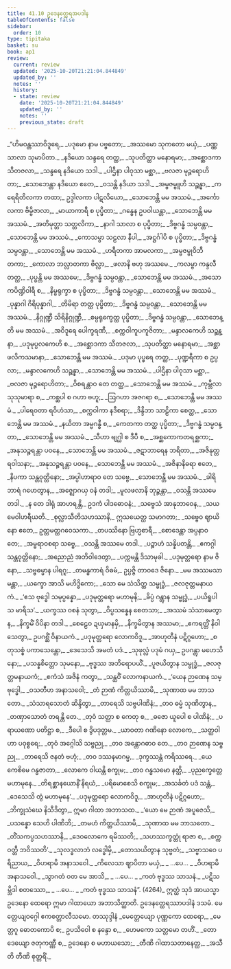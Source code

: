 ```yaml
---
title: 41.10 ဥဒေနတ္ထေရအပဒါန
tableOfContents: false
sidebar:
  order: 10
type: tipitaka
basket: su
book: ap1
review:
  current: review
  updated: '2025-10-20T21:21:04.844849'
  updated_by: ''
  notes: ''
  history:
  - state: review
    date: '2025-10-20T21:21:04.844849'
    updated_by: ''
    notes: ''
    previous_state: draft
---
```



<DynamicBreadcrumb />


<ReviewStatus review={frontmatter.review} showDetails={true} />

<HypothesisAnnotation frontmatter={frontmatter} />

<Division number="330" book="ap1" e="ch" v="20" p="424">

<Paragraph number="5194" type="verses" book="ap1">
_“ဟိမဝန္တဿာဝိဒူရေ,_  
_ပဒုမော နာမ ပဗ္ဗတော;_  
_အဿမော သုကတော မယှံ,_  
_ပဏ္ဏသာလာ သုမာပိတာ._  

</Paragraph>

</Division>
<Division number="331" book="ap1" e="ch" v="20" p="424">

<Paragraph number="5195" type="verses" book="ap1">
_နဒိယော သန္ဒရေ တတ္ထ,_  
_သုပတိတ္ထာ မနောရမာ;_  
_အစ္ဆောဒကာ သီတဇလာ,_  
_သန္ဒရေ နဒိယော သဒါ._  

</Paragraph>

</Division>
<Division number="332" book="ap1" e="ch" v="20" p="424">

<Paragraph number="5196" type="verses" book="ap1">
_ပါဌီနာ ပါဝုသာ မစ္ဆာ,_  
_ဗလဇာ မုဉ္ဇရောဟိတာ;_  
_သောဘေန္တာ နဒိယော ဧတေ,_  
_ဝသန္တိ နဒိယာ သဒါ._  

</Paragraph>

</Division>
<Division number="333" book="ap1" e="ch" v="20" p="424">

<Paragraph number="5197" type="verses" book="ap1">
_အမ္ဗဇမ္ဗူဟိ သဉ္ဆန္နာ,_  
_ကရေရိတိလကာ တထာ;_  
ဥဒ္ဒါလကာ ပါဋလိယော,_  
_သောဘေန္တိ မမ အဿမံ._  

</Paragraph>

</Division>
<Division number="334" book="ap1" e="ch" v="20" p="424">

<Paragraph number="5198" type="verses" book="ap1">
_အင်္ကောလကာ ဗိမ္ဗိဇာလာ,_  
_မာယာကာရီ စ ပုပ္ဖိတာ;_  
_ဂန္ဓေန ဥပဝါယန္တာ,_  
_သောဘေန္တိ မမ အဿမံ._  

</Paragraph>

</Division>
<Division number="335" book="ap1" e="ch" v="20" p="424">

<Paragraph number="5199" type="verses" book="ap1">
_အတိမုတ္တာ သတ္တလိကာ,_  
_နာဂါ သာလာ စ ပုပ္ဖိတာ;_  
_ဒိဗ္ဗဂန္ဓံ သမ္ပဝန္တာ,_  
_သောဘေန္တိ မမ အဿမံ._  

</Paragraph>

</Division>
<Division number="336" book="ap1" e="ch" v="20" p="424">

<Paragraph number="5200" type="verses" book="ap1">
_ကောသမ္ဗာ သဠလာ နီပါ,_  
_အဋ္ဌင်္ဂါပိ စ ပုပ္ဖိတာ;_  
_ဒိဗ္ဗဂန္ဓံ သမ္ပဝန္တာ,_  
_သောဘေန္တိ မမ အဿမံ._  

</Paragraph>

</Division>
<Division number="337" book="ap1" e="ch" v="20" p="424">

<Paragraph number="5201" type="verses" book="ap1">
_ဟရီတကာ အာမလကာ,_  
_အမ္ဗဇမ္ဗုဝိဘီတကာ;_  
_ကောလာ ဘလ္လာတကာ ဗိလ္လာ,_  
_ဖလာနိ ဗဟု အဿမေ._  

</Paragraph>

</Division>
<Division number="338" book="ap1" e="ch" v="20" p="425">

<Paragraph number="5202" type="verses" book="ap1">
_ကလမ္ဗာ ကန္ဒလီ တတ္ထ,_  
_ပုပ္ဖန္တိ မမ အဿမေ;_  
_ဒိဗ္ဗဂန္ဓံ သမ္ပဝန္တာ,_  
_သောဘေန္တိ မမ အဿမံ._  

</Paragraph>

</Division>
<Division number="339" book="ap1" e="ch" v="20" p="425">

<Paragraph number="5203" type="verses" book="ap1">
_အသောကပိဏ္ဍိဝါရီ စ,_  
_နိမ္ဗရုက္ခာ စ ပုပ္ဖိတာ;_  
_ဒိဗ္ဗဂန္ဓံ သမ္ပဝန္တာ,_  
_သောဘေန္တိ မမ အဿမံ._  

</Paragraph>

</Division>
<Division number="340" book="ap1" e="ch" v="20" p="425">

<Paragraph number="5204" type="verses" book="ap1">
_ပုန္နာဂါ ဂိရိပုန္နာဂါ,_  
_တိမိရာ တတ္ထ ပုပ္ဖိတာ;_  
_ဒိဗ္ဗဂန္ဓံ သမ္ပဝန္တာ,_  
_သောဘေန္တိ မမ အဿမံ._  

</Paragraph>

</Division>
<Division number="341" book="ap1" e="ch" v="20" p="425">

<Paragraph number="5205" type="verses" book="ap1">
_နိဂ္ဂုဏ္ဍီ သိရိနိဂ္ဂုဏ္ဍီ,_  
_စမ္ပရုက္ခေတ္ထ ပုပ္ဖိတာ;_  
_ဒိဗ္ဗဂန္ဓံ သမ္ပဝန္တာ,_  
_သောဘေန္တိ မမ အဿမံ._  

</Paragraph>

</Division>
<Division number="342" book="ap1" e="ch" v="20" p="425">

<Paragraph number="5206" type="verses" book="ap1">
_အဝိဒူရေ ပေါက္ခရဏီ,_  
_စက္ကဝါကူပကူဇိတာ;_  
_မန္ဒာလကေဟိ သဉ္ဆန္နာ,_  
_ပဒုမုပ္ပလကေဟိ စ._  

</Paragraph>

</Division>
<Division number="343" book="ap1" e="ch" v="20" p="425">

<Paragraph number="5207" type="verses" book="ap1">
_အစ္ဆောဒကာ သီတဇလာ,_  
_သုပတိတ္ထာ မနောရမာ;_  
_အစ္ဆာ ဖလိကသမာနာ,_  
_သောဘေန္တိ မမ အဿမံ._  

</Paragraph>

</Division>
<Division number="344" book="ap1" e="ch" v="20" p="425">

<Paragraph number="5208" type="verses" book="ap1">
_ပဒုမာ ပုပ္ဖရေ တတ္ထ,_  
_ပုဏ္ဍရီကာ စ ဥပ္ပလာ;_  
_မန္ဒာလကေဟိ သဉ္ဆန္နာ,_  
_သောဘေန္တိ မမ အဿမံ._  

</Paragraph>

</Division>
<Division number="345" book="ap1" e="ch" v="20" p="425">

<Paragraph number="5209" type="verses" book="ap1">
_ပါဌီနာ ပါဝုသာ မစ္ဆာ,_  
_ဗလဇာ မုဉ္ဇရောဟိတာ;_  
_ဝိစရန္တာဝ တေ တတ္ထ,_  
_သောဘေန္တိ မမ အဿမံ._  

</Paragraph>

</Division>
<Division number="346" book="ap1" e="ch" v="20" p="425">

<Paragraph number="5210" type="verses" book="ap1">
_ကုမ္ဘီလာ သုသုမာရာ စ,_  
_ကစ္ဆပါ စ ဂဟာ ဗဟူ;_  
_ဩဂဟာ အဇဂရာ စ,_  
_သောဘေန္တိ မမ အဿမံ._  

</Paragraph>

</Division>
<Division number="347" book="ap1" e="ch" v="20" p="425">

<Paragraph number="5211" type="verses" book="ap1">
_ပါရေဝတာ ရဝိဟံသာ,_  
_စက္ကဝါကာ နဒီစရာ;_  
_ဒိန္ဒိဘာ သာဠိကာ စေတ္ထ,_  
_သောဘေန္တိ မမ အဿမံ._  

</Paragraph>

</Division>
<Division number="348" book="ap1" e="ch" v="20" p="425">

<Paragraph number="5212" type="verses" book="ap1">
_နယိတာ အမ္ဗဂန္ဓီ စ,_  
_ကေတကာ တတ္ထ ပုပ္ဖိတာ;_  
_ဒိဗ္ဗဂန္ဓံ သမ္ပဝန္တာ,_  
_သောဘေန္တိ မမ အဿမံ._  

</Paragraph>

</Division>
<Division number="349" book="ap1" e="ch" v="20" p="425">

<Paragraph number="5213" type="verses" book="ap1">
_သီဟာ ဗျဂ္ဃါ စ ဒီပီ စ,_  
_အစ္ဆကောကတရစ္ဆကာ;_  
_အနုသဉ္စရန္တာ ပဝနေ,_  
_သောဘေန္တိ မမ အဿမံ._  

</Paragraph>

</Division>
<Division number="350" book="ap1" e="ch" v="20" p="425">

<Paragraph number="5214" type="verses" book="ap1">
_ဇဋာဘာရေန ဘရိတာ,_  
_အဇိနုတ္တရဝါသနာ;_  
_အနုသဉ္စရန္တာ ပဝနေ,_  
_သောဘေန္တိ မမ အဿမံ._  

</Paragraph>

</Division>
<Division number="351" book="ap1" e="ch" v="20" p="426">

<Paragraph number="5215" type="verses" book="ap1">
_အဇိနာနိဓရာ ဧတေ,_  
_နိပကာ သန္တဝုတ္တိနော;_  
_အပ္ပါဟာရာဝ တေ သဗ္ဗေ,_  
_သောဘေန္တိ မမ အဿမံ._  

</Paragraph>

</Division>
<Division number="352" book="ap1" e="ch" v="20" p="426">

<Paragraph number="5216" type="verses" book="ap1">
_ခါရိဘာရံ ဂဟေတွာန,_  
_အဇ္ဈောဂယှ ဝနံ တဒါ;_  
_မူလဖလာနိ ဘုဉ္ဇန္တာ,_  
_ဝသန္တိ အဿမေ တဒါ._  

</Paragraph>

</Division>
<Division number="353" book="ap1" e="ch" v="20" p="426">

<Paragraph number="5217" type="verses" book="ap1">
_န တေ ဒါရုံ အာဟရန္တိ,_  
ဥဒကံ ပါဒဓောဝနံ;_  
_သဗ္ဗေသံ အာနုဘာဝေန,_  
_သယမေဝါဟရီယတိ._  

</Paragraph>

</Division>
<Division number="354" book="ap1" e="ch" v="20" p="426">

<Paragraph number="5218" book="ap1">
_စုလ္လာသီတိသဟဿာနိ,_  
ဣသယေတ္ထ သမာဂတာ;_  
_သဗ္ဗေဝ ဈာယိနော ဧတေ,_  
ဥတ္တမတ္ထဂဝေသကာ._  

</Paragraph>

</Division>
<Division number="355" book="ap1" e="ch" v="20" p="426">

<Paragraph number="5219" type="verses" book="ap1">
_တပဿိနော ဗြဟ္မစာရီ,_  
_စောဒေန္တာ အပ္ပနာဝ တေ;_  
_အမ္ဗရာဝစရာ သဗ္ဗေ,_  
_ဝသန္တိ အဿမေ တဒါ._  

</Paragraph>

</Division>
<Division number="356" book="ap1" e="ch" v="20" p="426">

<Paragraph number="5220" type="verses" book="ap1">
_ပဉ္စာဟံ သန္နိပတန္တိ,_  
_ဧကဂ္ဂါ သန္တဝုတ္တိနော;_  
_အညောညံ အဘိဝါဒေတွာ,_  
_ပက္ကမန္တိ ဒိသာမုခါ._  

</Paragraph>

</Division>
<Division number="357" book="ap1" e="ch" v="20" p="426">

<Paragraph number="5221" type="verses" book="ap1">
_ပဒုမုတ္တရော နာမ ဇိနော,_  
_သဗ္ဗဓမ္မာန ပါရဂူ;_  
_တမန္ဓကာရံ ဝိဓမံ,_  
ဥပ္ပဇ္ဇိ တာဝဒေ ဇိနော._  

</Paragraph>

</Division>
<Division number="358" book="ap1" e="ch" v="20" p="426">

<Paragraph number="5222" type="verses" book="ap1">
_မမ အဿမသာမန္တာ,_  
_ယက္ခော အာသိ မဟိဒ္ဓိကော;_  
_သော မေ သံသိတ္ထ သမ္ဗုဒ္ဓံ,_  
_ဇလဇုတ္တမနာယကံ._  

</Paragraph>

</Division>
<Division number="359" book="ap1" e="ch" v="20" p="426">

<Paragraph number="5223" type="verses" book="ap1">
_‘ဧသ ဗုဒ္ဓေါ သမုပ္ပန္နော,_  
_ပဒုမုတ္တရော မဟာမုနိ;_  
_ခိပ္ပံ ဂန္တွာန သမ္ဗုဒ္ဓံ,_  
_ပယိရူပါသ မာရိသ’._  

</Paragraph>

</Division>
<Division number="360" book="ap1" e="ch" v="20" p="426">

<Paragraph number="5224" type="verses" book="ap1">
_ယက္ခဿ ဝစနံ သုတွာ,_  
_ဝိပ္ပသန္နေန စေတသာ;_  
_အဿမံ သံသာမေတွာန,_  
_နိက္ခမိံ ဝိပိနာ တဒါ._  

</Paragraph>

</Division>
<Division number="361" book="ap1" e="ch" v="20" p="426">

<Paragraph number="5225" type="verses" book="ap1">
_စေဠေဝ ဍယှမာနမှိ,_  
_နိက္ခမိတွာန အဿမာ;_  
_ဧကရတ္တိံ နိဝါသေတွာ,_  
ဥပဂစ္ဆိံ ဝိနာယကံ._  

</Paragraph>

</Division>
<Division number="362" book="ap1" e="ch" v="20" p="426">

<Paragraph number="5226" type="verses" book="ap1">
_ပဒုမုတ္တရော လောကဝိဒူ,_  
_အာဟုတီနံ ပဋိဂ္ဂဟော;_  
_စတုသစ္စံ ပကာသေန္တော,_  
_ဒေသေသိ အမတံ ပဒံ._  

</Paragraph>

</Division>
<Division number="363" book="ap1" e="ch" v="20" p="426">

<Paragraph number="5227" type="verses" book="ap1">
_သုဖုလ္လံ ပဒုမံ ဂယှ,_  
ဥပဂန္တွာ မဟေသိနော;_  
_ပသန္နစိတ္တော သုမနော,_  
_ဗုဒ္ဓဿ အဘိရောပယိံ._  

</Paragraph>

</Division>
<Division number="364" book="ap1" e="ch" v="20" p="427">

<Paragraph number="5228" type="verses" book="ap1">
_ပူဇယိတွာန သမ္ဗုဒ္ဓံ,_  
_ဇလဇုတ္တမနာယကံ;_  
_ဧကံသံ အဇိနံ ကတွာ,_  
_သန္ထဝိံ လောကနာယကံ._  

</Paragraph>

</Division>
<Division number="365" book="ap1" e="ch" v="20" p="427">

<Paragraph number="5229" type="verses" book="ap1">
_‘ယေန ဉာဏေန သမ္ဗုဒ္ဓေါ,_  
_ဝသတီဟ အနာသဝေါ;_  
_တံ ဉာဏံ ကိတ္တယိဿာမိ,_  
_သုဏာထ မမ ဘာသတော._  

</Paragraph>

</Division>
<Division number="366" book="ap1" e="ch" v="20" p="427">

<Paragraph number="5230" type="verses" book="ap1">
_သံသာရသောတံ ဆိန္ဒိတွာ,_  
_တာရေသိ သဗ္ဗပါဏိနံ;_  
_တဝ ဓမ္မံ သုဏိတွာန,_  
_တဏှာသောတံ တရန္တိ တေ._  

</Paragraph>

</Division>
<Division number="367" book="ap1" e="ch" v="20" p="427">

<Paragraph number="5231" type="verses" book="ap1">
_တုဝံ သတ္ထာ စ ကေတု စ,_  
_ဓဇော ယူပေါ စ ပါဏိနံ;_  
_ပရာယဏော ပတိဋ္ဌာ စ,_  
_ဒီပေါ စ ဒွိပဒုတ္တမ._  

</Paragraph>

</Division>
<Division number="368" book="ap1" e="ch" v="20" p="427">

<Paragraph number="5232" type="verses" book="ap1">
_ယာဝတာ ဂဏိနော လောကေ,_  
_သတ္ထဝါဟာ ပဝုစ္စရေ;_  
_တုဝံ အဂ္ဂေါသိ သဗ္ဗညု,_  
_တဝ အန္တောဂဓာဝ တေ._  

</Paragraph>

</Division>
<Division number="369" book="ap1" e="ch" v="20" p="427">

<Paragraph number="5233" type="verses" book="ap1">
_တဝ ဉာဏေန သဗ္ဗညု,_  
_တာရေသိ ဇနတံ ဗဟုံ;_  
_တဝ ဒဿနမာဂမ္မ,_  
_ဒုက္ခဿန္တံ ကရိဿရေ._  

</Paragraph>

</Division>
<Division number="370" book="ap1" e="ch" v="20" p="427">

<Paragraph number="5234" type="verses" book="ap1">
_ယေ ကေစိမေ ဂန္ဓဇာတာ,_  
_လောကေ ဝါယန္တိ စက္ခုမ;_  
_တဝ ဂန္ဓသမော နတ္ထိ,_  
_ပုညက္ခေတ္တေ မဟာမုနေ._  

</Paragraph>

</Division>
<Division number="371" book="ap1" e="ch" v="20" p="427">

<Paragraph number="5235" type="verses" book="ap1">
_တိရစ္ဆာနယောနိံ နိရယံ,_  
_ပရိမောစေသိ စက္ခုမ;_  
_အသင်္ခတံ ပဒံ သန္တံ,_  
_ဒေသေသိ တွံ မဟာမုနေ’._  

</Paragraph>

</Division>
<Division number="372" book="ap1" e="ch" v="20" p="427">

<Paragraph number="5236" type="verses" book="ap1">
_ပဒုမုတ္တရော လောကဝိဒူ,_  
_အာဟုတီနံ ပဋိဂ္ဂဟော;_  
_ဘိက္ခုသံဃေ နိသီဒိတွာ,_  
ဣမာ ဂါထာ အဘာသထ._  

</Paragraph>

</Division>
<Division number="373" book="ap1" e="ch" v="20" p="427">

<Paragraph number="5237" type="verses" book="ap1">
_‘ယော မေ ဉာဏံ အပူဇေသိ,_  
_ပသန္နော သေဟိ ပါဏိဘိ;_  
_တမဟံ ကိတ္တယိဿာမိ,_  
_သုဏာထ မမ ဘာသတော._  

</Paragraph>

</Division>
<Division number="374" book="ap1" e="ch" v="20" p="427">

<Paragraph number="5238" type="verses" book="ap1">
_တိံသကပ္ပသဟဿာနိ,_  
_ဒေဝလောကေ ရမိဿတိ;_  
_သဟဿက္ခတ္တုံ ရာဇာ စ,_  
_စက္ကဝတ္တီ ဘဝိဿတိ’._  

</Paragraph>

</Division>
<Division number="375" book="ap1" e="ch" v="20" p="427">

<Paragraph number="5239" type="verses" book="ap1">
_သုလဒ္ဓလာဘံ လဒ္ဓေါမှိ,_  
_တောသယိတွာန သုဗ္ဗတံ;_  
_သဗ္ဗာသဝေ ပရိညာယ,_  
_ဝိဟရာမိ အနာသဝေါ._  

</Paragraph>

</Division>
<Division number="376" book="ap1" e="ch" v="20" p="427">

<Paragraph number="5240" type="verses" book="ap1">
_ကိလေသာ ဈာပိတာ မယှံ,_  
_ …ပေ… _  
_ဝိဟရာမိ အနာသဝေါ._  

</Paragraph>

</Division>
<Division number="377" book="ap1" e="ch" v="20" p="427">

<Paragraph number="5241" type="verses" book="ap1">
_သွာဂတံ ဝတ မေ အာသိ,_  
_ …ပေ… _  
_ကတံ ဗုဒ္ဓဿ သာသနံ._  

</Paragraph>

</Division>
<Division number="378" book="ap1" e="ch" v="20" p="428">

<Paragraph number="5242" type="verses" book="ap1">
_ပဋိသမ္ဘိဒါ စတဿော,_  
_ …ပေ… _  
_ကတံ ဗုဒ္ဓဿ သာသနံ”. (4264)_  

</Paragraph>

<Paragraph number="5243" book="ap1">
ဣတ္ထံ သုဒံ အာယသ္မာ ဥဒေနော ထေရော ဣမာ ဂါထာယော အဘာသိတ္ထာတိ.

</Paragraph>
</Division>

<Paragraph number="5244" type="center" book="ap1">
ဥဒေနတ္ထေရဿာပဒါနံ ဒသမံ.



</Paragraph>

<Paragraph number="5245" type="center" book="ap1">
မေတ္တေယျဝဂ္ဂေါ ဧကစတ္တာလီသမော.



</Paragraph>

<Paragraph number="5246" type="center" book="ap1">
တဿုဒ္ဒါနံ


</Paragraph>

<Paragraph number="5247" type="verses" book="ap1">
_မေတ္တေယျော ပုဏ္ဏကော ထေရော,_  
_မေတ္တဂူ ဓောတကောပိ စ;_  
ဥပသိဝေါ စ နန္ဒော စ,_  
_ဟေမကော သတ္တမော တဟိံ._  

</Paragraph>

<Paragraph number="5248" type="verses" book="ap1">
_တောဒေယျော ဇတုကဏ္ဏီ စ,_  
ဥဒေနော စ မဟာယသော;_  
_တီဏိ ဂါထာသတာနေတ္ထ,_  
_အသီတိ တီဏိ စုတ္တရိံ._
</Paragraph>